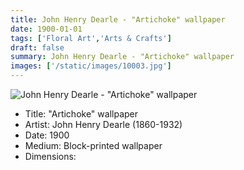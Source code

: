 ```yaml
---
title: John Henry Dearle - "Artichoke" wallpaper
date: 1900-01-01
tags: ['Floral Art','Arts & Crafts']
draft: false
summary: John Henry Dearle - "Artichoke" wallpaper
images: ['/static/images/10003.jpg']
---
```


![John Henry Dearle - "Artichoke" wallpaper](/static/images/10003.jpg)

* Title: "Artichoke" wallpaper
* Artist: John Henry Dearle (1860-1932)
* Date: 1900
* Medium: Block-printed wallpaper
* Dimensions: 


